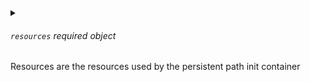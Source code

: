 


<details className="config-field" data-expandable="true">
<summary>

###### `resources` <span class="config-field-required" data-required="false">required</span> <span class="config-field-type">object</span> <span class="config-field-default"></span> <span class="config-field-enum"></span>

Resources are the resources used by the persistent path init container

</summary>

<PartialResources />


</details>
